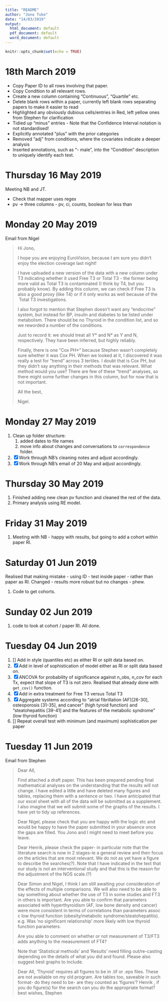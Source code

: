 ```yaml
---
title: "README"
author: "Jono Tuke"
date: "14/03/2019"
output:
  html_document: default
  pdf_document: default
  word_document: default
---
```


```r
knitr::opts_chunk$set(echo = TRUE)
```

# 18th March 2019
  
- Copy Paper ID to all rows involving that paper.
- Copy Condition to all relevant rows. 
- Create a new column containing "Continuous", "Quartile" etc.
- Delete blank rows within a paper, currently left blank rows separating papers to make it easier to read
- Highlighted any obviously dubious cells/entries in Red, left yellow ones from Stephen for clarification
- Tidied up "minus" entries - Note that the Confidence Interval notation is not standardised! 
- Explicitly annotated "plus" with the prior categories
- Removed "adj" from conditions, where the covariates indicate a deeper analysis
- Inserted annotations, such as "- male", into the "Condition" description to uniquely identify each test. 
  

# Thursday 16 May 2019

Meeting NB and JT. 

- Check that mapper uses regex
- pv -> three columns - pv, ci, counts, boolean for less than

# Monday 20 May 2019

Email from Nigel

> Hi Jono,
>
> I hope you are enjoying EuroVision, because I am sure you didn’t enjoy the election coverage last night!
>
> I have uploaded a new version of the data with a new column under T3 indicating whether it used Free T3 or Total T3 - the former being more valid as Total T3 is contaminated (I think by T4, but you probably know). By adding this colunm, we can check if Free T3 is also a good proxy (like T4) or if it only works as well because of the  Total T3 investigations.
>
> I also forgot to mention that Stephen doesn’t want any “endocrine” system, but instead for BP, insulin and diabetes to be listed under metabolism. There should be no Thyroid in the condition list, and so we reworded a number of the conditions.
>
> Just to record it: we should treat all Y* and N* as Y and N, respectively. They have been inferred, but highly reliably.
>
> Finally, there is one "Cox PH*” because Stephen wasn’t completely sure whether it was Cox PH. When we looked at it, I discovered it was really a test for “trend” across 3 tertiles. I doubt that is Cox PH, but they didn’t say anything in their methods that was relevant. What method would you use? There are few of these “trend” analyses, so there might some further changes in this column, but for now that is not important.
>
> All the best,
>
> Nigel.


# Monday 27 May 2019

1. Clean up folder structure: 
    1. added dates to file names
    2. move info about changes and conversations to `correspondence` folder. 
2. [x] Work through NB's cleaning notes and adjust accordingly. 
3. [x] Work through NB's email of 20 May and adjust accordingly. 

# Thursday 30 May 2019

1. Finished adding new clean pv function and cleaned the rest of the data. 
2. Primary analysis using RE model. 

# Friday 31 May 2019

1. Meeting with NB - happy with results, but going to add a cohort within paper RI. 

# Saturday 01 Jun 2019

Realised that making mistake - using ID - test inside paper - rather than paper as RI. Changed - results more robust but no changes - phew. 

1. Code to get cohorts. 

# Sunday 02 Jun 2019

1. code to look at cohort / paper RI. All done. 

# Tuesday 04 Jun 2019

1. [] Add in style (quantiles etc) as either RI or split data based on. 
2. [x] Add in level of sophistication of model either as RI or split data based on.
3. [x] ANCOVA for probability of significance against n_obs, n_cov for each Tx, expect that slope of T3 is not zero. Realised that already done with `get_cov()` function. 
4. [x] Add in extra treatment for Free T3 versus Total T3
5. [x] Aggregate systems according to "atrial fibrillation (AF)[26-30], osteoporosis [31-35], and  cancer" (high tyroid function) and "steatohepatitis [39-41] and the features of the metabolic syndrome" (low thyroid function)
6. [] Repeat overall test with minimum (and maximum) sophistication per paper

# Tuesday 11 Jun 2019

Email from Stephen

> Dear All,
> 
> Find attached a draft paper. This has been prepared pending final mathematical analyses on the understanding that the results will not change. I have edited a little and have deleted many figures and tables, replacing them with a sentence or two. I have anticipated that our excel sheet with all of the data will be submitted as a supplement. I also imagine that we will submit some of the graphs of the results. I have yet to tidy up references.
> 
> Dear Nigel,
please check that you are happy with the logic etc and would be happy to have the paper submitted in your absence once the gaps are filled. You Jono and I might need to meet before you leave.
> 
> Dear Henrik,
please check the paper- in particular note that the literature search is now in 2 stages-ie a general review and then focus on the articles that are most relevant. We do not as yet have a figure to describe the searches(?). Note that I have indicated in the text that our study is not an interventional study and that this is the reason for the adjustment of the NOS scale.(?)
>
> Dear Simon and Nigel,
> I think I am still awaiting your consideration of the effects of multiple comparisons. We will also need to be able to say something about whether the use of T3 in some studies and FT3 in others is important. Are you able to confirm that parameters associated with hyperthyroidism (AF, low bone density and cancer) were more consistent in terms of correlations than parameters assoc c low thyroid function (obesity/metabolic syndrome/steatohepatitis). e.g. Was 'no significant relationship ' more likely with low thyroid function parameters.
>
> Are you able to comment on whether or not measurement of T3/FT3 adds anything to the measurement of FT4?

> Note that 'Statistical methods' and 'Results' need filling out/re-casting depending on the details of what you did and found. Please also suggest best graphs to include.

> Dear All,
'Thyroid' requires all figures to be in .tif or .eps files. These are not available on my old program. Are tables too, saveable in such format- do they need to be- are they counted as 'figures'? Henrik , if you do figure(s) for the search can you do the appropriate format?
best wishes,
Stephen